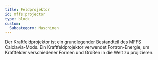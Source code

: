 ```yaml
---
title: Feldprojektor
id: mffs:projector
type: block
custom:
  Subcategory: Maschinen
---
```


Der Kraftfeldprojektor ist ein grundlegender Bestandteil des MFFS Calclavia-Mods.
Ein Kraftfeldprojektor verwendet Fortron-Energie, um Kraftfelder verschiedener Formen und Größen in die Welt zu projizieren.
